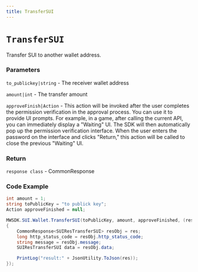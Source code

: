 ```yaml
---
title: TransferSUI
---
```


# `TransferSUI`
Transfer SUI to another wallet address.

### Parameters
`to_publickey|string` - The receiver wallet address

`amount|int` - The transfer amount

`approveFinish|Action` - This action will be invoked after the user completes the permission verification in the approval process. You can use it to provide UI prompts. For example, in a game, after calling the current API, you can immediately display a "Waiting" UI. The SDK will then automatically pop up the permission verification interface. When the user enters the password on the interface and clicks "Return," this action will be called to close the previous "Waiting" UI.

### Return
`response class` - CommonResponse<SUIResTransferSUI>

### Code Example

```csharp
int amount = 1;
string toPublicKey = "to publick key";
Action approveFinished = null;

MWSDK.SUI.Wallet.TransferSUI(toPublicKey, amount, approveFinished, (res) =>
{
    CommonResponse<SUIResTransferSUI> resObj = res;
    long http_status_code = resObj.http_status_code;
    string message = resObj.message;
    SUIResTransferSUI data = resObj.data;

    PrintLog("result:" + JsonUtility.ToJson(res));
});
```